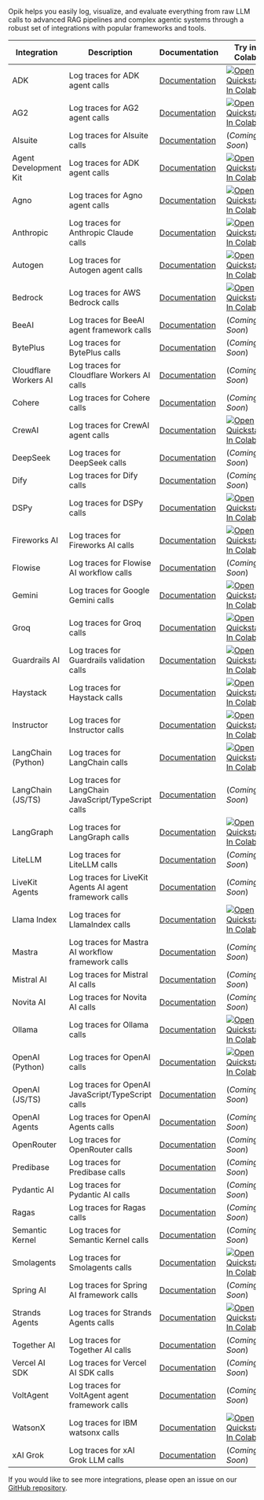 Opik helps you easily log, visualize, and evaluate everything from raw LLM calls to advanced RAG pipelines and complex agentic systems through a robust set of integrations with popular frameworks and tools.

| Integration           | Description                                            | Documentation                                                          | Try in Colab                                                                                                                                                                                                                       |
| --------------------- | ------------------------------------------------------ | ---------------------------------------------------------------------- | ---------------------------------------------------------------------------------------------------------------------------------------------------------------------------------------------------------------------------------- |
| ADK                   | Log traces for ADK agent calls                         | [Documentation](/docs/opik/tracing/integrations/adk)                   | [![Open Quickstart In Colab](https://colab.research.google.com/assets/colab-badge.svg)](https://colab.research.google.com/github/comet-ml/opik/blob/main/apps/opik-documentation/documentation/docs/cookbook/adk.ipynb)            |
| AG2                   | Log traces for AG2 agent calls                         | [Documentation](/docs/opik/tracing/integrations/ag2)                   | [![Open Quickstart In Colab](https://colab.research.google.com/assets/colab-badge.svg)](https://colab.research.google.com/github/comet-ml/opik/blob/main/apps/opik-documentation/documentation/docs/cookbook/ag2.ipynb)            |
| AIsuite               | Log traces for AIsuite calls                           | [Documentation](/docs/opik/tracing/integrations/aisuite)               | (_Coming Soon_)                                                                                                                                                                                                                    |
| Agent Development Kit | Log traces for ADK agent calls                         | [Documentation](/docs/opik/tracing/integrations/adk)                   | [![Open Quickstart In Colab](https://colab.research.google.com/assets/colab-badge.svg)](https://colab.research.google.com/github/comet-ml/opik/blob/main/apps/opik-documentation/documentation/docs/cookbook/adk.ipynb)            |
| Agno                  | Log traces for Agno agent calls                        | [Documentation](/docs/opik/tracing/integrations/agno)                  | [![Open Quickstart In Colab](https://colab.research.google.com/assets/colab-badge.svg)](https://colab.research.google.com/github/comet-ml/opik/blob/main/apps/opik-documentation/documentation/docs/cookbook/agno.ipynb)           |
| Anthropic             | Log traces for Anthropic Claude calls                  | [Documentation](/docs/opik/tracing/integrations/anthropic)             | [![Open Quickstart In Colab](https://colab.research.google.com/assets/colab-badge.svg)](https://colab.research.google.com/github/comet-ml/opik/blob/main/apps/opik-documentation/documentation/docs/cookbook/anthropic.ipynb)      |
| Autogen               | Log traces for Autogen agent calls                     | [Documentation](/docs/opik/tracing/integrations/autogen)               | [![Open Quickstart In Colab](https://colab.research.google.com/assets/colab-badge.svg)](https://colab.research.google.com/github/comet-ml/opik/blob/main/apps/opik-documentation/documentation/docs/cookbook/autogen.ipynb)        |
| Bedrock               | Log traces for AWS Bedrock calls                       | [Documentation](/docs/opik/tracing/integrations/bedrock)               | [![Open Quickstart In Colab](https://colab.research.google.com/assets/colab-badge.svg)](https://colab.research.google.com/github/comet-ml/opik/blob/main/apps/opik-documentation/documentation/docs/cookbook/bedrock.ipynb)        |
| BeeAI                 | Log traces for BeeAI agent framework calls             | [Documentation](/docs/opik/tracing/integrations/beeai)                 | (_Coming Soon_)                                                                                                                                                                                                                    |
| BytePlus              | Log traces for BytePlus calls                          | [Documentation](/docs/opik/tracing/integrations/byteplus)              | (_Coming Soon_)                                                                                                                                                                                                                    |
| Cloudflare Workers AI | Log traces for Cloudflare Workers AI calls             | [Documentation](/docs/opik/tracing/integrations/cloudflare-workers-ai) | (_Coming Soon_)                                                                                                                                                                                                                    |
| Cohere                | Log traces for Cohere calls                            | [Documentation](/docs/opik/tracing/integrations/cohere)                | (_Coming Soon_)                                                                                                                                                                                                                    |
| CrewAI                | Log traces for CrewAI agent calls                      | [Documentation](/docs/opik/tracing/integrations/crewai)                | [![Open Quickstart In Colab](https://colab.research.google.com/assets/colab-badge.svg)](https://colab.research.google.com/github/comet-ml/opik/blob/main/apps/opik-documentation/documentation/docs/cookbook/crewai.ipynb)         |
| DeepSeek              | Log traces for DeepSeek calls                          | [Documentation](/docs/opik/tracing/integrations/deepseek)              | (_Coming Soon_)                                                                                                                                                                                                                    |
| Dify                  | Log traces for Dify calls                              | [Documentation](/docs/opik/tracing/integrations/dify)                  | (_Coming Soon_)                                                                                                                                                                                                                    |
| DSPy                  | Log traces for DSPy calls                              | [Documentation](/docs/opik/tracing/integrations/dspy)                  | [![Open Quickstart In Colab](https://colab.research.google.com/assets/colab-badge.svg)](https://colab.research.google.com/github/comet-ml/opik/blob/main/apps/opik-documentation/documentation/docs/cookbook/dspy.ipynb)           |
| Fireworks AI          | Log traces for Fireworks AI calls                      | [Documentation](/docs/opik/tracing/integrations/fireworks-ai)          | [![Open Quickstart In Colab](https://colab.research.google.com/assets/colab-badge.svg)](https://colab.research.google.com/github/comet-ml/opik/blob/main/apps/opik-documentation/documentation/docs/cookbook/fireworks-ai.ipynb)   |
| Flowise               | Log traces for Flowise AI workflow calls               | [Documentation](/docs/opik/tracing/integrations/flowise)               | (_Coming Soon_)                                                                                                                                                                                                                    |
| Gemini                | Log traces for Google Gemini calls                     | [Documentation](/docs/opik/tracing/integrations/gemini)                | [![Open Quickstart In Colab](https://colab.research.google.com/assets/colab-badge.svg)](https://colab.research.google.com/github/comet-ml/opik/blob/main/apps/opik-documentation/docs/cookbook/gemini.ipynb)                       |
| Groq                  | Log traces for Groq calls                              | [Documentation](/docs/opik/tracing/integrations/groq)                  | [![Open Quickstart In Colab](https://colab.research.google.com/assets/colab-badge.svg)](https://colab.research.google.com/github/comet-ml/opik/blob/main/apps/opik-documentation/documentation/docs/cookbook/groq.ipynb)           |
| Guardrails AI         | Log traces for Guardrails validation calls             | [Documentation](/docs/opik/tracing/integrations/guardrails-ai)         | [![Open Quickstart In Colab](https://colab.research.google.com/assets/colab-badge.svg)](https://colab.research.google.com/github/comet-ml/opik/blob/main/apps/opik-documentation/documentation/docs/cookbook/guardrails.ipynb)     |
| Haystack              | Log traces for Haystack calls                          | [Documentation](/docs/opik/tracing/integrations/haystack)              | [![Open Quickstart In Colab](https://colab.research.google.com/assets/colab-badge.svg)](https://colab.research.google.com/github/comet-ml/opik/blob/main/apps/opik-documentation/documentation/docs/cookbook/haystack.ipynb)       |
| Instructor            | Log traces for Instructor calls                        | [Documentation](/docs/opik/tracing/integrations/instructor)            | [![Open Quickstart In Colab](https://colab.research.google.com/assets/colab-badge.svg)](https://colab.research.google.com/github/comet-ml/opik/blob/main/apps/opik-documentation/documentation/docs/cookbook/instructor.ipynb)     |
| LangChain (Python)    | Log traces for LangChain calls                         | [Documentation](/docs/opik/tracing/integrations/langchain)             | [![Open Quickstart In Colab](https://colab.research.google.com/assets/colab-badge.svg)](https://colab.research.google.com/github/comet-ml/opik/blob/main/apps/opik-documentation/documentation/docs/cookbook/langchain.ipynb)      |
| LangChain (JS/TS)     | Log traces for LangChain JavaScript/TypeScript calls   | [Documentation](/docs/opik/tracing/integrations/langchainjs)           | (_Coming Soon_)                                                                                                                                                                                                                    |
| LangGraph             | Log traces for LangGraph calls                         | [Documentation](/docs/opik/tracing/integrations/langgraph)             | [![Open Quickstart In Colab](https://colab.research.google.com/assets/colab-badge.svg)](https://colab.research.google.com/github/comet-ml/opik/blob/main/apps/opik-documentation/documentation/docs/cookbook/langgraph.ipynb)      |
| LiteLLM               | Log traces for LiteLLM calls                           | [Documentation](/docs/opik/tracing/integrations/litellm)               | (_Coming Soon_)                                                                                                                                                                                                                    |
| LiveKit Agents        | Log traces for LiveKit Agents AI agent framework calls | [Documentation](/docs/opik/tracing/integrations/livekit)               | (_Coming Soon_)                                                                                                                                                                                                                    |
| Llama Index           | Log traces for LlamaIndex calls                        | [Documentation](/docs/opik/tracing/integrations/llama_index)           | [![Open Quickstart In Colab](https://colab.research.google.com/assets/colab-badge.svg)](https://colab.research.google.com/github/comet-ml/opik/blob/main/apps/opik-documentation/documentation/docs/cookbook/llamaindex.ipynb)     |
| Mastra                | Log traces for Mastra AI workflow framework calls      | [Documentation](/docs/opik/tracing/integrations/mastra)                | (_Coming Soon_)                                                                                                                                                                                                                    |
| Mistral AI            | Log traces for Mistral AI calls                        | [Documentation](/docs/opik/tracing/integrations/mistral)               | (_Coming Soon_)                                                                                                                                                                                                                    |
| Novita AI             | Log traces for Novita AI calls                         | [Documentation](/docs/opik/tracing/integrations/novita-ai)             | (_Coming Soon_)                                                                                                                                                                                                                    |
| Ollama                | Log traces for Ollama calls                            | [Documentation](/docs/opik/tracing/integrations/ollama)                | [![Open Quickstart In Colab](https://colab.research.google.com/assets/colab-badge.svg)](https://colab.research.google.com/github/comet-ml/opik/blob/main/apps/opik-documentation/documentation/docs/cookbook/ollama.ipynb)         |
| OpenAI (Python)       | Log traces for OpenAI calls                            | [Documentation](/docs/opik/tracing/integrations/openai)                | [![Open Quickstart In Colab](https://colab.research.google.com/assets/colab-badge.svg)](https://colab.research.google.com/github/comet-ml/opik/blob/main/apps/opik-documentation/documentation/docs/cookbook/openai.ipynb)         |
| OpenAI (JS/TS)        | Log traces for OpenAI JavaScript/TypeScript calls      | [Documentation](/docs/opik/tracing/integrations/openai-typescript)     | (_Coming Soon_)                                                                                                                                                                                                                    |
| OpenAI Agents         | Log traces for OpenAI Agents calls                     | [Documentation](/docs/opik/tracing/integrations/openai_agents)         | (_Coming Soon_)                                                                                                                                                                                                                    |
| OpenRouter            | Log traces for OpenRouter calls                        | [Documentation](/docs/opik/tracing/integrations/openrouter)            | (_Coming Soon_)                                                                                                                                                                                                                    |
| Predibase             | Log traces for Predibase calls                         | [Documentation](/docs/opik/tracing/integrations/predibase)             | (_Coming Soon_)                                                                                                                                                                                                                    |
| Pydantic AI           | Log traces for Pydantic AI calls                       | [Documentation](/docs/opik/tracing/integrations/pydantic-ai)           | (_Coming Soon_)                                                                                                                                                                                                                    |
| Ragas                 | Log traces for Ragas calls                             | [Documentation](/docs/opik/tracing/integrations/ragas)                 | (_Coming Soon_)                                                                                                                                                                                                                    |
| Semantic Kernel       | Log traces for Semantic Kernel calls                   | [Documentation](/docs/opik/tracing/integrations/semantic-kernel)       | (_Coming Soon_)                                                                                                                                                                                                                    |
| Smolagents            | Log traces for Smolagents calls                        | [Documentation](/docs/opik/tracing/integrations/smolagents)            | [![Open Quickstart In Colab](https://colab.research.google.com/assets/colab-badge.svg)](https://colab.research.google.com/github/comet-ml/opik/blob/main/apps/opik-documentation/documentation/docs/cookbook/smolagents.ipynb)     |
| Spring AI             | Log traces for Spring AI framework calls               | [Documentation](/docs/opik/tracing/integrations/spring-ai)             | (_Coming Soon_)                                                                                                                                                                                                                    |
| Strands Agents        | Log traces for Strands Agents calls                    | [Documentation](/docs/opik/tracing/integrations/strands-agents)        | [![Open Quickstart In Colab](https://colab.research.google.com/assets/colab-badge.svg)](https://colab.research.google.com/github/comet-ml/opik/blob/main/apps/opik-documentation/documentation/docs/cookbook/strands-agents.ipynb) |
| Together AI           | Log traces for Together AI calls                       | [Documentation](/docs/opik/tracing/integrations/together-ai)           | (_Coming Soon_)                                                                                                                                                                                                                    |
| Vercel AI SDK         | Log traces for Vercel AI SDK calls                     | [Documentation](/docs/opik/tracing/integrations/vercel-ai-sdk)         | (_Coming Soon_)                                                                                                                                                                                                                    |
| VoltAgent             | Log traces for VoltAgent agent framework calls         | [Documentation](/docs/opik/tracing/integrations/voltagent)             | (_Coming Soon_)                                                                                                                                                                                                                    |
| WatsonX               | Log traces for IBM watsonx calls                       | [Documentation](/docs/opik/tracing/integrations/watsonx)               | [![Open Quickstart In Colab](https://colab.research.google.com/assets/colab-badge.svg)](https://colab.research.google.com/github/comet-ml/opik/blob/main/apps/opik-documentation/documentation/docs/cookbook/watsonx.ipynb)        |
| xAI Grok              | Log traces for xAI Grok LLM calls                      | [Documentation](/docs/opik/tracing/integrations/xai-grok)              | (_Coming Soon_)                                                                                                                                                                                                                    |

If you would like to see more integrations, please open an issue on our [GitHub repository](https://github.com/comet-ml/opik/issues/new/choose).
